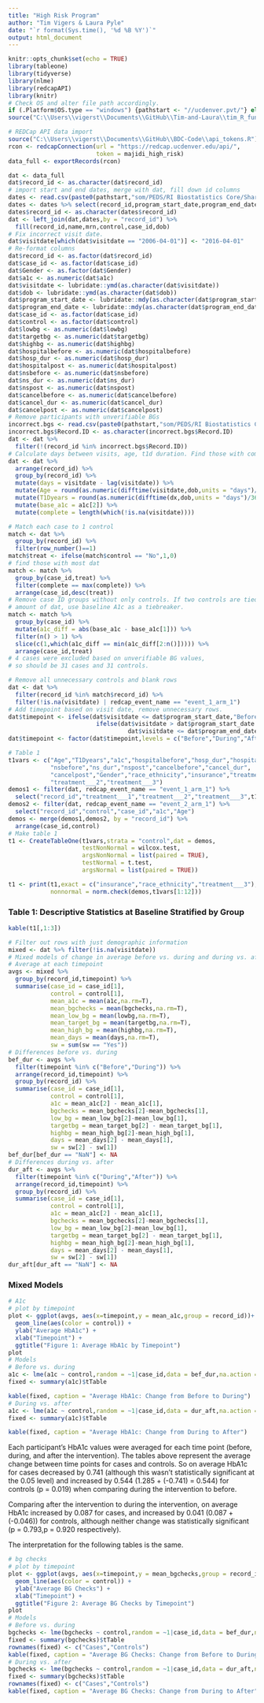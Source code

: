 ```yaml
---
title: "High Risk Program"
author: "Tim Vigers & Laura Pyle"
date: "`r format(Sys.time(), '%d %B %Y')`"
output: html_document
---
```


```r
knitr::opts_chunk$set(echo = TRUE)
library(tableone)
library(tidyverse)
library(nlme)
library(redcapAPI)
library(knitr)
# Check OS and alter file path accordingly.
if (.Platform$OS.type == "windows") {pathstart <- "//ucdenver.pvt/"} else if (.Platform$OS.type == "unix"){pathstart <- "/Volumes/"}
source("C:\\Users\\vigerst\\Documents\\GitHub\\Tim-and-Laura\\tim_R_functions.R")
```

```r
# REDCap API data import
source("C:\\Users\\vigerst\\Documents\\GitHub\\BDC-Code\\api_tokens.R")
rcon <- redcapConnection(url = "https://redcap.ucdenver.edu/api/",
                         token = majidi_high_risk)
data_full <- exportRecords(rcon)
```

```r
dat <- data_full
dat$record_id <- as.character(dat$record_id)
# import start and end dates, merge with dat, fill down id columns
dates <- read.csv(paste0(pathstart,"som/PEDS/RI Biostatistics Core/Shared/Shared Projects/Laura/BDC/Projects/Shideh Majidi/High Risk Program/data_Cleaned/StartEndDates.csv"))
dates <- dates %>% select(record_id,program_start_date,program_end_date,Gender)
dates$record_id <- as.character(dates$record_id)
dat <- left_join(dat,dates,by = "record_id") %>%
  fill(record_id,name,mrn,control,case_id,dob)
# Fix incorrect visit date.
dat$visitdate[which(dat$visitdate == "2006-04-01")] <- "2016-04-01"
# Re-format columns
dat$record_id <- as.factor(dat$record_id)
dat$case_id <- as.factor(dat$case_id)
dat$Gender <- as.factor(dat$Gender)
dat$a1c <- as.numeric(dat$a1c)
dat$visitdate <- lubridate::ymd(as.character(dat$visitdate))
dat$dob <- lubridate::ymd(as.character(dat$dob))
dat$program_start_date <- lubridate::mdy(as.character(dat$program_start_date))
dat$program_end_date <- lubridate::mdy(as.character(dat$program_end_date))
dat$case_id <- as.factor(dat$case_id)
dat$control <- as.factor(dat$control)
dat$lowbg <- as.numeric(dat$lowbg)
dat$targetbg <- as.numeric(dat$targetbg)
dat$highbg <- as.numeric(dat$highbg)
dat$hospitalbefore <- as.numeric(dat$hospitalbefore)
dat$hosp_dur <- as.numeric(dat$hosp_dur)
dat$hospitalpost <- as.numeric(dat$hospitalpost)
dat$nsbefore <- as.numeric(dat$nsbefore)
dat$ns_dur <- as.numeric(dat$ns_dur)
dat$nspost <- as.numeric(dat$nspost)
dat$cancelbefore <- as.numeric(dat$cancelbefore)
dat$cancel_dur <- as.numeric(dat$cancel_dur)
dat$cancelpost <- as.numeric(dat$cancelpost)
# Remove participants with unverifiable BGs
incorrect.bgs <- read.csv(paste0(pathstart,"som/PEDS/RI Biostatistics Core/Shared/Shared Projects/Laura/BDC/Projects/Shideh Majidi/High Risk Program/data_Cleaned/NotVerifiedBG.csv"))
incorrect.bgs$Record.ID <- as.character(incorrect.bgs$Record.ID)
dat <- dat %>%
  filter(!(record_id %in% incorrect.bgs$Record.ID))
# Calculate days between visits, age, t1d duration. Find those with complete dat.
dat <- dat %>% 
  arrange(record_id) %>%
  group_by(record_id) %>%
  mutate(days = visitdate - lag(visitdate)) %>%
  mutate(Age = round(as.numeric(difftime(visitdate,dob,units = "days")/365.2425),3)) %>%
  mutate(T1Dyears = round(as.numeric(difftime(dx,dob,units = "days")/365.2425),3)) %>%
  mutate(base_a1c = a1c[2]) %>%
  mutate(complete = length(which(!is.na(visitdate))))
```

```r
# Match each case to 1 control
match <- dat %>%
  group_by(record_id) %>%
  filter(row_number()==1)
match$treat <- ifelse(match$control == "No",1,0)
# find those with most dat
match <- match %>%
  group_by(case_id,treat) %>%
  filter(complete == max(complete)) %>%
  arrange(case_id,desc(treat))
# Remove case ID groups without only controls. If two controls are tied for 
# amount of dat, use baseline A1c as a tiebreaker.
match <- match %>%
  group_by(case_id) %>%
  mutate(a1c_diff = abs(base_a1c - base_a1c[1])) %>% 
  filter(n() > 1) %>%
  slice(c(1,which(a1c_diff == min(a1c_diff[2:n()])))) %>%
  arrange(case_id,treat)
# 4 cases were excluded based on unverifiable BG values, 
# so should be 31 cases and 31 controls.

# Remove all unnecessary controls and blank rows
dat <- dat %>%
  filter(record_id %in% match$record_id) %>%
  filter(!is.na(visitdate) | redcap_event_name == "event_1_arm_1")
# Add timepoint based on visit date, remove unnecessary rows.
dat$timepoint <- ifelse(dat$visitdate <= dat$program_start_date,"Before",
                         ifelse(dat$visitdate > dat$program_start_date & 
                                  dat$visitdate <= dat$program_end_date,"During","After"))
dat$timepoint <- factor(dat$timepoint,levels = c("Before","During","After"))
```

```r
# Table 1
t1vars <- c("Age","T1Dyears","a1c","hospitalbefore","hosp_dur","hospitalpost",
            "nsbefore","ns_dur","nspost","cancelbefore","cancel_dur",
            "cancelpost","Gender","race_ethnicity","insurance","treatment___1",
            "treatment___2","treatment___3")
demos1 <- filter(dat, redcap_event_name == "event_1_arm_1") %>% 
  select("record_id","treatment___1","treatment___2","treatment___3",t1vars[-c(1,3)])
demos2 <- filter(dat, redcap_event_name == "event_2_arm_1") %>%
  select("record_id","control","case_id","a1c","Age")
demos <- merge(demos1,demos2, by = "record_id") %>%
  arrange(case_id,control)
# Make table 1
t1 <- CreateTableOne(t1vars,strata = "control",dat = demos,
                     testNonNormal = wilcox.test,
                     argsNonNormal = list(paired = TRUE),
                     testNormal = t.test,
                     argsNormal = list(paired = TRUE))

t1 <- print(t1,exact = c("insurance","race_ethnicity","treatment___3"),
            nonnormal = norm.check(demos,t1vars[1:12]))
```

### Table 1: Descriptive Statistics at Baseline Stratified by Group

```r
kable(t1[,1:3])
```

```r
# Filter out rows with just demographic information
mixed <- dat %>% filter(!is.na(visitdate))
# Mixed models of change in average before vs. during and during vs. after
# Average at each timepoint
avgs <- mixed %>%
  group_by(record_id,timepoint) %>%
  summarise(case_id = case_id[1],
            control = control[1],
            mean_a1c = mean(a1c,na.rm=T),
            mean_bgchecks = mean(bgchecks,na.rm=T),
            mean_low_bg = mean(lowbg,na.rm=T),
            mean_target_bg = mean(targetbg,na.rm=T),
            mean_high_bg = mean(highbg,na.rm=T),
            mean_days = mean(days,na.rm=T),
            sw = sum(sw == "Yes"))
# Differences before vs. during
bef_dur <- avgs %>%
  filter(timepoint %in% c("Before","During")) %>%
  arrange(record_id,timepoint) %>%
  group_by(record_id) %>%
  summarise(case_id = case_id[1],
            control = control[1],
            a1c = mean_a1c[2] - mean_a1c[1],
            bgchecks = mean_bgchecks[2]-mean_bgchecks[1],
            low_bg = mean_low_bg[2]-mean_low_bg[1],
            targetbg = mean_target_bg[2] - mean_target_bg[1],
            highbg = mean_high_bg[2]-mean_high_bg[1],
            days = mean_days[2] - mean_days[1],
            sw = sw[2] - sw[1])
bef_dur[bef_dur == "NaN"] <- NA
# Differences during vs. after
dur_aft <- avgs %>%
  filter(timepoint %in% c("During","After")) %>%
  arrange(record_id,timepoint) %>%
  group_by(record_id) %>%
  summarise(case_id = case_id[1],
            control = control[1],
            a1c = mean_a1c[2] - mean_a1c[1],
            bgchecks = mean_bgchecks[2]-mean_bgchecks[1],
            low_bg = mean_low_bg[2]-mean_low_bg[1],
            targetbg = mean_target_bg[2] - mean_target_bg[1],
            highbg = mean_high_bg[2]-mean_high_bg[1],
            days = mean_days[2] - mean_days[1],
            sw = sw[2] - sw[1])
dur_aft[dur_aft == "NaN"] <- NA
```

### Mixed Models

```r
# A1c
# plot by timepoint
plot <- ggplot(avgs, aes(x=timepoint,y = mean_a1c,group = record_id))+
  geom_line(aes(color = control)) +
  ylab("Average HbA1c") +
  xlab("Timepoint") + 
  ggtitle("Figure 1: Average HbA1c by Timepoint")
plot
# Models
# Before vs. during
a1c <- lme(a1c ~ control,random = ~1|case_id,data = bef_dur,na.action = na.omit)
fixed <- summary(a1c)$tTable

kable(fixed, caption = "Average HbA1c: Change from Before to During")
# During vs. after
a1c <- lme(a1c ~ control,random = ~1|case_id,data = dur_aft,na.action = na.omit)
fixed <- summary(a1c)$tTable

kable(fixed, caption = "Average HbA1c: Change from During to After")
```

Each participant's HbA1c values were averaged for each time point (before, during, and after the intervention). The tables above represent the average change between time points for cases and controls. So on average HbA1c for cases decreased by 0.741 (although this wasn't statistically significant at the 0.05 level) and increased by 0.544 (1.285 + (-0.741) = 0.544) for controls (p = 0.019) when comparing during the intervention to before. 

Comparing after the intervention to during the intervention, on average HbA1c increased by 0.087 for cases, and increased by 0.041 (0.087 + (-0.046)) for controls, although neither change was statistically significant (p = 0.793,p = 0.920 respectively).

The interpretation for the following tables is the same. 

```r
# bg checks
# plot by timepoint
plot <- ggplot(avgs, aes(x=timepoint,y = mean_bgchecks,group = record_id))+
  geom_line(aes(color = control)) +
  ylab("Average BG Checks") +
  xlab("Timepoint") + 
  ggtitle("Figure 2: Average BG Checks by Timepoint")
plot
# Models
# Before vs. during
bgchecks <- lme(bgchecks ~ control,random = ~1|case_id,data = bef_dur,na.action = na.omit)
fixed <- summary(bgchecks)$tTable
rownames(fixed) <- c("Cases","Controls")
kable(fixed, caption = "Average BG Checks: Change from Before to During")
# During vs. after
bgchecks <- lme(bgchecks ~ control,random = ~1|case_id,data = dur_aft,na.action = na.omit)
fixed <- summary(bgchecks)$tTable
rownames(fixed) <- c("Cases","Controls")
kable(fixed, caption = "Average BG Checks: Change from During to After")
```
